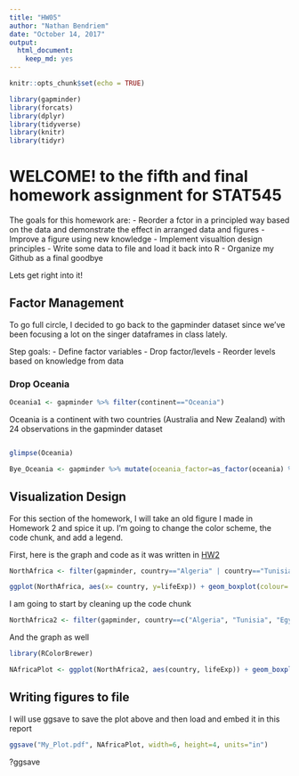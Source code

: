 ```yaml
---
title: "HW05"
author: "Nathan Bendriem"
date: "October 14, 2017"
output: 
  html_document: 
    keep_md: yes
---
```


```r
knitr::opts_chunk$set(echo = TRUE)
```
```r
library(gapminder)
library(forcats)
library(dplyr)
library(tidyverse)
library(knitr)
library(tidyr)
```


# WELCOME! to the fifth and final homework assignment for STAT545

The goals for this homework are:
- Reorder a fctor in a principled way based on the data and demonstrate the effect in arranged data and figures
- Improve a figure using new knowledge
- Implement visualtion design principles
-  Write some data to file and load it back into R
- Organize my Github as a final goodbye 

Lets get right into it!

## Factor Management

To go full circle, I decided to go back to the gapminder dataset since we've been focusing a lot on the singer dataframes in class lately.

Step goals:
- Define factor variables
- Drop factor/levels
- Reorder levels based on knowledge from data

### Drop Oceania

```r
Oceania1 <- gapminder %>% filter(continent=="Oceania")
```

Oceania is a continent with two countries (Australia and New Zealand) with 24 observations in the gapminder dataset

```r

```


```r
glimpse(Oceania)
```

```r
Bye_Oceania <- gapminder %>% mutate(oceania_factor=as_factor(oceania) %>% 
```



## Visualization Design

For this section of the homework, I will take an old figure I made in Homework 2 and spice it up.  I'm going to change the color scheme, the code chunk, and add a legend.

First, here is the graph and code as it was written in [HW2](https://github.com/nbendriem/STAT545-HW-bendriem-nathan/blob/master/STAT545HW2/Answers_to_HW02.md)

```r
NorthAfrica <- filter(gapminder, country=="Algeria" | country=="Tunisia" | country=="Egypt" | country=="Morocco" | country=="Libya" | country=="Sudan")

ggplot(NorthAfrica, aes(x= country, y=lifeExp)) + geom_boxplot(colour= "black", fill="red", alpha=0.33) + labs(x="Country", y="Life Expectancy") + ggtitle("Boxplot of Life Expectancy of North African Countries")

```

I am going to start by cleaning up the code chunk

```r
NorthAfrica2 <- filter(gapminder, country==c("Algeria", "Tunisia", "Egypt", "Morocco", "Libya", "Sudan")
```

And the graph as well

```r
library(RColorBrewer)
```

```r
NAfricaPlot <- ggplot(NorthAfrica2, aes(country, lifeExp)) + geom_boxplot(aes(fill=country)) + scale_fill_brewer(palette = "Blues") + labs(x="Country", y="Life Expectancy", title="Life Expectancy of N. African Countries") + guides(fill=guide_legend(title="North African \nCountry")) + theme_bw()
```


## Writing figures to file

I will use ggsave to save the plot above and then load and embed it in this report

```r
ggsave("My_Plot.pdf", NAfricaPlot, width=6, height=4, units="in")
```

?ggsave
